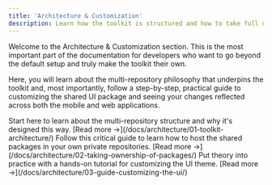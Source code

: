 ```yaml
---
title: 'Architecture & Customization'
description: Learn how the toolkit is structured and how to take full ownership of the shared packages to customize your applications.
---
```


Welcome to the Architecture & Customization section. This is the most important part of the documentation for developers who want to go beyond the default setup and truly make the toolkit their own.

Here, you will learn about the multi-repository philosophy that underpins the toolkit and, most importantly, follow a step-by-step, practical guide to customizing the shared UI package and seeing your changes reflected across both the mobile and web applications.

<CardGrid>
	<Card title="1. Understand the Toolkit Architecture" icon="file-tree">
		Start here to learn about the multi-repository structure and why it's designed this way.
		[Read more &rarr;](/docs/architecture/01-toolkit-architecture/)
	</Card>
	<Card title="2. Take Ownership of Packages" icon="key">
		Follow this critical guide to learn how to host the shared packages in your own private repositories.
		[Read more &rarr;](/docs/architecture/02-taking-ownership-of-packages/)
	</Card>
	<Card title="3. Practical Guide: Customize the UI" icon="palette">
		Put theory into practice with a hands-on tutorial for customizing the UI theme.
		[Read more &rarr;](/docs/architecture/03-guide-customizing-the-ui/)
	</Card>
</CardGrid>
